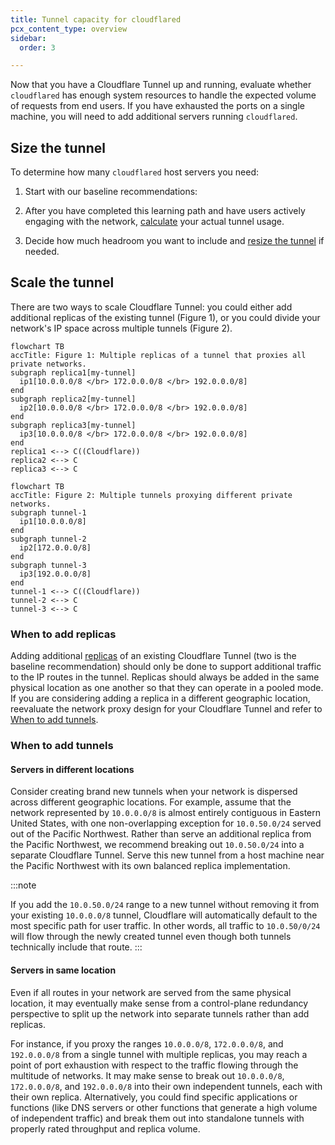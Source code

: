```yaml
---
title: Tunnel capacity for cloudflared
pcx_content_type: overview
sidebar:
  order: 3

---
```



Now that you have a Cloudflare Tunnel up and running, evaluate whether `cloudflared` has enough system resources to handle the expected volume of requests from end users. <Render file="tunnel/tunnel-capacity-intro" product="cloudflare-one" />
If you have exhausted the ports on a single machine, you will need to add additional servers running `cloudflared`.

## Size the tunnel

To determine how many `cloudflared` host servers you need:

1. Start with our baseline recommendations: <Render file="tunnel/tunnel-capacity-baseline" product="cloudflare-one" />

2. After you have completed this learning path and have users actively engaging with the network, [calculate](/cloudflare-one/connections/connect-networks/configure-tunnels/tunnel-availability/system-requirements/#calculate-your-tunnel-capacity) your actual tunnel usage.

3. Decide how much headroom you want to include and [resize the tunnel](#scale-the-tunnel) if needed.

## Scale the tunnel

There are two ways to scale Cloudflare Tunnel: you could either add additional replicas of the existing tunnel (Figure 1), or you could divide your network's IP space across multiple tunnels (Figure 2).

```mermaid
flowchart TB
accTitle: Figure 1: Multiple replicas of a tunnel that proxies all private networks.
subgraph replica1[my-tunnel]
  ip1[10.0.0.0/8 </br> 172.0.0.0/8 </br> 192.0.0.0/8]
end
subgraph replica2[my-tunnel]
  ip2[10.0.0.0/8 </br> 172.0.0.0/8 </br> 192.0.0.0/8]
end
subgraph replica3[my-tunnel]
  ip3[10.0.0.0/8 </br> 172.0.0.0/8 </br> 192.0.0.0/8]
end
replica1 <--> C((Cloudflare))
replica2 <--> C
replica3 <--> C
```

```mermaid
flowchart TB
accTitle: Figure 2: Multiple tunnels proxying different private networks.
subgraph tunnel-1
  ip1[10.0.0.0/8]
end
subgraph tunnel-2
  ip2[172.0.0.0/8]
end
subgraph tunnel-3
  ip3[192.0.0.0/8]
end
tunnel-1 <--> C((Cloudflare))
tunnel-2 <--> C
tunnel-3 <--> C
```

### When to add replicas

Adding additional [replicas](/cloudflare-one/connections/connect-networks/configure-tunnels/tunnel-availability/#cloudflared-replicas) of an existing Cloudflare Tunnel (two is the baseline recommendation) should only be done to support additional traffic to the IP routes in the tunnel. Replicas should always be added in the same physical location as one another so that they can operate in a pooled mode. If you are considering adding a replica in a different geographic location, reevaluate the network proxy design for your Cloudflare Tunnel and refer to [When to add tunnels](#when-to-add-tunnels).

### When to add tunnels

#### Servers in different locations

Consider creating brand new tunnels when your network is dispersed across different geographic locations. For example, assume that the network represented by `10.0.0.0/8` is almost entirely contiguous in Eastern United States, with one non-overlapping exception for `10.0.50.0/24` served out of the Pacific Northwest. Rather than serve an additional replica from the Pacific Northwest, we recommend breaking out `10.0.50.0/24` into a separate Cloudflare Tunnel. Serve this new tunnel from a host machine near the Pacific Northwest with its own balanced replica implementation.

:::note

If you add the `10.0.50.0/24` range to a new tunnel without removing it from your existing `10.0.0.0/8` tunnel, Cloudflare will automatically default to the most specific path for user traffic. In other words, all traffic to `10.0.50/0/24` will flow through the newly created tunnel even though both tunnels technically include that route.
:::

#### Servers in same location

Even if all routes in your network are served from the same physical location, it may eventually make sense from a control-plane redundancy perspective to split up the network into separate tunnels rather than add replicas.

For instance, if you proxy the ranges `10.0.0.0/8`, `172.0.0.0/8`, and `192.0.0.0/8` from a single tunnel with multiple replicas, you may reach a point of port exhaustion with respect to the traffic flowing through the multitude of networks. It may make sense to break out `10.0.0.0/8`, `172.0.0.0/8`, and `192.0.0.0/8` into their own independent tunnels, each with their own replica. Alternatively, you could find specific applications or functions (like DNS servers or other functions that generate a high volume of independent traffic) and break them out into standalone tunnels with properly rated throughput and replica volume.
